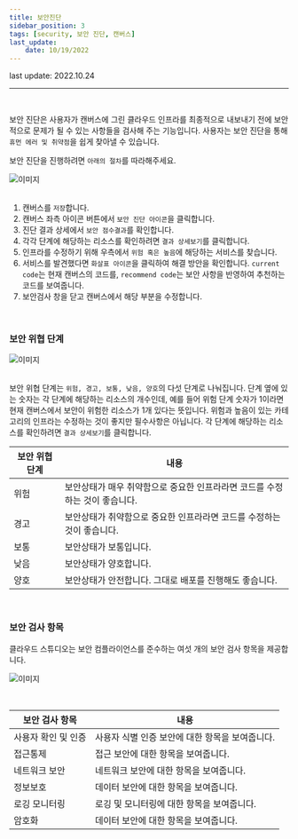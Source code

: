 ```yaml
---
title: 보안진단
sidebar_position: 3
tags: [security, 보안 진단, 캔버스]
last_update: 
    date: 10/19/2022
---
```



<span className="theme-doc-version-badge badge badge--secondary">
    last update: 2022.10.24
</span>

<hr />
<br />

보안 진단은 사용자가 캔버스에 그린 클라우드 인프라를 최종적으로 내보내기 전에 보안적으로 문제가 될 수 있는 사항들을 검사해 주는 기능입니다.
사용자는 보안 진단을 통해 ```휴먼 에러 및 취약점```을 쉽게 찾아낼 수 있습니다.

보안 진단을 진행하려면 ```아래의 절차```를 따라해주세요.

<div className={styles.imgWrap}>
    <img src={ security01 } alt="이미지" />
</div>

<br />

1. 캔버스를 ```저장```합니다.
2. 캔버스 좌측 아이콘 버튼에서 ```보안 진단 아이콘```을 클릭합니다.
3. 진단 결과 상세에서 ```보안 점수결과```를 확인합니다. 
4. 각각 단계에 해당하는 리소스를 확인하려면 ```결과 상세보기```를 클릭합니다.
5. 인프라를 수정하기 위해 우측에서 ```위험 혹은 높음```에 해당하는 서비스를 찾습니다. 
6. 서비스를 발견했다면 ```화살표 아이콘```을 클릭하여 해결 방안을 확인합니다. ```current code```는 현재 캔버스의 코드를, ```recommend code```는 보안 사항을 반영하여 추천하는 코드를 보여줍니다.
7. 보안검사 창을 닫고 캔버스에서 해당 부분을 수정합니다.

<br />

### 보안 위협 단계

<div className={styles.imgWrap}>
    <img src={ security02 } alt="이미지" />
</div>

<br />

보안 위협 단계는 ```위험, 경고, 보통, 낮음, 양호```의 다섯 단계로 나눠집니다. 단계 옆에 있는 숫자는 각 단계에 해당하는 리소스의 개수인데, 예를 들어 위험 단계 숫자가 1이라면 현재 캔버스에서 보안이 위험한 리소스가 1개 있다는 뜻입니다.
위험과 높음이 있는 카테고리의 인프라는 수정하는 것이 좋지만 필수사항은 아닙니다.
각 단계에 해당하는 리소스를 확인하려면 ```결과 상세보기```를 클릭합니다.

| 보안 위협 단계 | 내용           |
| ---------- | -------------- | 
| 위험 | 보안상태가 매우 취약함으로 중요한 인프라라면 코드를 수정하는 것이 좋습니다.|       
| 경고 | 보안상태가 취약함으로 중요한 인프라라면 코드를 수정하는 것이 좋습니다.|
| 보통 | 보안상태가 보통입니다.|
| 낮음 | 보안상태가 양호합니다.|
| 양호 | 보안상태가 안전합니다. 그대로 배포를 진행해도 좋습니다.|

<br />

### 보안 검사 항목

클라우드 스튜디오는 보안 컴플라이언스를 준수하는 여섯 개의 보안 검사 항목을 제공합니다.

<div className={styles.imgWrap}>
    <img src={ security03 } alt="이미지" />
</div>

<p>&nbsp;</p>

| 보안 검사 항목 | 내용           |
| ---------- | -------------- | 
| 사용자 확인 및 인증 | 사용자 식별 인증 보안에 대한 항목을 보여줍니다.|       
| 접근통제 | 접근 보안에 대한 항목을 보여줍니다.|
| 네트워크 보안 | 네트워크 보안에 대한 항목을 보여줍니다.|
| 정보보호 | 데이터 보안에 대한 항목을 보여줍니다. |
| 로깅 모니터링| 로깅 및 모니터링에 대한 항목을 보여줍니다.|
| 암호화| 데이터 보안에 대한 항목을 보여줍니다.|